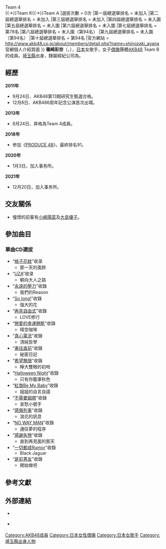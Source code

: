 {{multiple issues|
{{prose|time=2014-09-21T09:42:23+00:00}}
{{blpunsourced|time=2014-09-21T09:42:23+00:00}}
}}
{{Infobox AKB48 member
|名稱 =  篠崎彩奈
|日文原名 = 篠崎 彩奈
|假名 = しのざき あやな
|羅馬拼音 = Shinozaki Ayana
|圖像 =
|暱稱 =  {{lang|ja|あやなん}}（Ayanan）
|國籍 = {{JPN}}
|生年 = 1996
|生月 = 1
|生日 = 8
|出身地點 = {{JPN}}[[埼玉縣|埼玉縣]]
|血型 = B型<ref name="平田梨奈モバメ13期への質問より">平田梨奈對13期生的質問。</ref>
|身高 = 154cm
|出道作品 =《[[格子花紋|格子花紋]]》
|出道日期 = 2011年12月8日
|加入時期 =第13期
|經紀公司 = {{link-ja|OMG LLC|OMGという}}
|所屬團體 = AKB48
|所屬隊伍 = Team B
|前屬隊伍 = 研究生<br>{{→}}Team 4<br>{{→}}Team K{{→}}Team A
|選拔次數 = 0次
|第一屆總選舉排名 = 未加入
|第二屆總選舉排名 = 未加入
|第三屆總選舉排名 = 未加入
|第四屆總選舉排名 = 未入圍
|第五屆總選舉排名 = 未入圍
|第六屆總選舉排名 = 未入圍
|第七屆總選舉排名 = 第78名
|第八屆總選舉排名 = 未入圍（第94名）
|第九屆總選舉排名 = 未入圍（第94名）
|第十屆總選舉排名 = 第94名
|官方網站 = http://www.akb48.co.jp/about/members/detail.php?name=shinozaki_ayana 官網個人介紹頁面
}}
'''篠崎彩奈'''（{{lang-ja|篠崎 彩奈}}，{{bd|1996年|1月8日|catIdx=Shinozaki Ayana}}），[[日本|日本]]女歌手，女子[[日本偶像|偶像]]團體[[AKB48|AKB48]] Team B的成員。[[埼玉縣|埼玉縣]]出身，隸屬經紀公司為{{link-ja|OMG LLC|OMGという}}。

==經歷==
'''2011年'''
* 9月24日、AKB48第13期研究生甄選合格。
* 12月8日、AKB486周年記念公演首次出場。
'''2013年'''
* 8月24日、昇格為Team 4成員。
'''2018年'''
*参加《[[PRODUCE_48|PRODUCE 48]]》，最終排名91。
'''2020年'''
*1月3日，加入{{link-ja|Sun Office|サン・オフィス}}事务所。
'''2021年'''
*12月20日，加入{{link-ja|OMG LLC|OMGという}}事务所。

==交友關係==
* 憧憬的前輩有[[小嶋陽菜|小嶋陽菜]]及[[大島優子|大島優子]]{{R|平田梨奈モバメ13期への質問より}}。
==參加曲目==
===單曲CD選拔===
* “[[格子花紋|格子花紋]]”收录
** 那一天的風鈴
* “[[UZA|UZA]]”收录
** 朝向大人之路
* “[[永遠的壓力|永遠的壓力]]”收錄
** 我們的Reason 
* “[[So_long!|So long!]]”收錄
** 強大的花
* “[[再見自由式|再見自由式]]”收錄
** LOVE修行 
* “[[戀愛的幸運餅乾|戀愛的幸運餅乾]]”收錄
** 晴空咖啡
* “[[真心電流|真心電流]]”收錄
** 清純哲學
* “[[勇往直前|勇往直前]]”收錄
** 秘密日記
* “[[希望無限|希望無限]]”收錄
** 睜大雙眼的初吻
* “[[Halloween_Night|Halloween Night]]”收錄
** 只有你籠罩秋色
* “[[紅唇Be_My_Baby|紅唇Be My Baby]]”收錄
** 姐姐的自言自語
* “[[不需要翅膀|不需要翅膀]]”收錄
** 哀愁小號手
* “[[感傷列車|感傷列車]]”收錄
** 浪花的訊息
* “[[NO_WAY_MAN|NO WAY MAN]]”收錄
** 通往夢的程序
* “[[感謝失戀|感謝失戀]]”收錄
** 直到再見面的那天
* “[[一切都成Rumor|一切都成Rumor]]”收錄
** Black Jaguar
* “[[是前男友|是前男友]]”收錄
** 開始做吧

==參考文獻==
{{reflist}}

==外部連結==
*{{twitter|ayana18_48}} {{ja}}
*{{instagram|ayana.s_official}} {{ja}}

{{AKB48成員}}
{{PRODUCE 48}}
{{DEFAULTSORT:shinozaki ayana}}
[[Category:AKB48成員|Category:AKB48成員]]
[[Category:日本女性偶像|Category:日本女性偶像]]
[[Category:日本女歌手|Category:日本女歌手]]
[[Category:埼玉縣出身人物|Category:埼玉縣出身人物]]